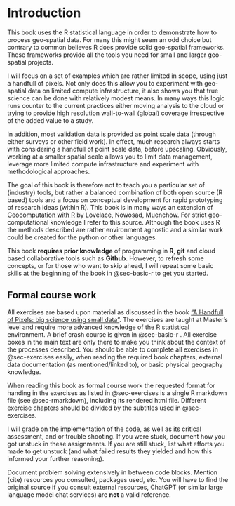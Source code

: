 # Introduction

This book uses the R statistical language in order to demonstrate how to process geo-spatial data. For many this might seem an odd choice but contrary to common believes R does provide solid geo-spatial frameworks. These frameworks provide all the tools you need for small and larger geo-spatial projects.

I will focus on a set of examples which are rather limited in scope, using just a handfull of pixels. Not only does this allow you to experiment with geo-spatial data on limited compute infrastructure, it also shows you that true science can be done with relatively modest means. In many ways this logic runs counter to the current practices either moving analysis to the cloud or trying to provide high resolution wall-to-wall (global) coverage irrespective of the added value to a study.

In addition, most validation data is provided as point scale data (through either surveys or other field work). In effect, much research always starts with considering a handfull of point scale data, before upscaling. Obviously, working at a smaller spatial scale allows you to limit data management, leverage more limited compute infrastructure and experiment with methodological approaches.

The goal of this book is therefore not to teach you a particular set of (industry) tools, but rather a balanced combination of both open source (R based) tools and a focus on conceptual development for rapid prototyping of research ideas (within R). This book is in many ways an extension of [Geocomputation with R](https://r.geocompx.org/index.html) by Lovelace, Nowosad, Muenchow. For strict geo-computational knowledge I refer to this source. Although the book uses R the methods described are rather environment agnostic and a similar work could be created for the python or other languages.

This book **requires prior knowledge** of programming in **R**, **git** and cloud based collaborative tools such as **Github**. However, to refresh some concepts, or for those who want to skip ahead, I will repeat some basic skills at the beginning of the book in @sec-basic-r to get you started.

## Formal course work

All exercises are based upon material as discussed in the book ["A Handfull of Pixels: big science using small data"](https://khufkens.github.io/handfull_of_pixels/). The exercises are taught at Master's level and require more advanced knowledge of the R statistical environment. A brief crash course is given in @sec-basic-r . All exercise boxes in the main text are only there to make you think about the context of the processes described. You should be able to complete all exercises in @sec-exercises easily, when reading the required book chapters, external data documentation (as mentioned/linked to), or basic physical geography knowledge.

When reading this book as formal course work the requested format for handing in the exercises as listed in @sec-exercises is a single R markdown file (see @sec-rmarkdown), including its rendered html file. Different exercise chapters should be divided by the subtitles used in @sec-exercises.

I will grade on the implementation of the code, as well as its critical assessment, and or trouble shooting. If you were stuck, document how you got unstuck in these assignments. If you are still stuck, list what efforts you made to get unstuck (and what failed results they yielded and how this informed your further reasoning). 

Document problem solving extensively in between code blocks. Mention (cite) resources you consulted, packages used, etc. You will have to find the original source if you consult external resources, ChatGPT (or similar large language model chat services) are **not** a valid reference.
